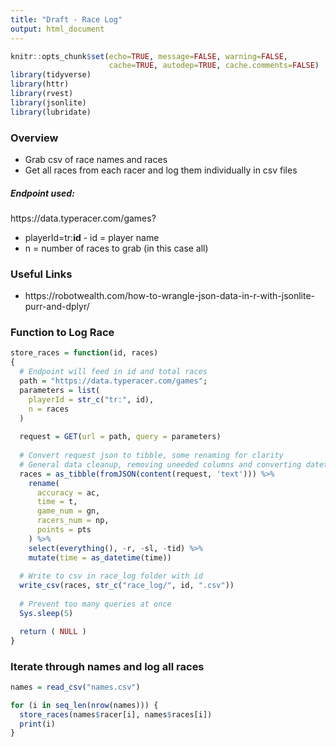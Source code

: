 ```yaml
---
title: "Draft - Race Log"
output: html_document
---
```


```r
knitr::opts_chunk$set(echo=TRUE, message=FALSE, warning=FALSE,
                      cache=TRUE, autodep=TRUE, cache.comments=FALSE)
library(tidyverse)
library(httr)
library(rvest)
library(jsonlite)
library(lubridate)
```

### Overview
- Grab csv of race names and races
- Get all races from each racer and log them individually in csv files

##### Endpoint used:
https://data.typeracer.com/games?

- playerId=tr:**id** - id = player name
- n = number of races to grab (in this case all)

### Useful Links
- https://robotwealth.com/how-to-wrangle-json-data-in-r-with-jsonlite-purr-and-dplyr/

### Function to Log Race

``` r
store_races = function(id, races)
{
  # Endpoint will feed in id and total races
  path = "https://data.typeracer.com/games";
  parameters = list(
    playerId = str_c("tr:", id),
    n = races
  )
  
  request = GET(url = path, query = parameters)
  
  # Convert request json to tibble, some renaming for clarity
  # General data cleanup, removing uneeded columns and converting datetimes
  races = as_tibble(fromJSON(content(request, 'text'))) %>% 
    rename(
      accuracy = ac,
      time = t,
      game_num = gn,
      racers_num = np,
      points = pts
    ) %>% 
    select(everything(), -r, -sl, -tid) %>% 
    mutate(time = as_datetime(time))
  
  # Write to csv in race_log folder with id
  write_csv(races, str_c("race_log/", id, ".csv"))
  
  # Prevent too many queries at once
  Sys.sleep(5)

  return ( NULL )
}
```

### Iterate through names and log all races
``` r
names = read_csv("names.csv")

for (i in seq_len(nrow(names))) {
  store_races(names$racer[i], names$races[i])
  print(i)
}
```